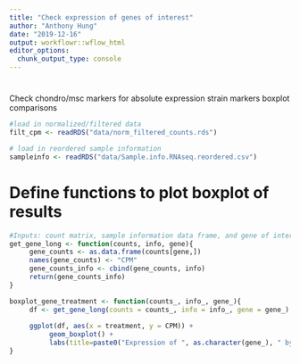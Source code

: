```yaml
---
title: "Check expression of genes of interest"
author: "Anthony Hung"
date: "2019-12-16"
output: workflowr::wflow_html
editor_options:
  chunk_output_type: console
---
```


# 

Check chondro/msc markers for absolute expression
strain markers boxplot comparisons

```r
#load in normalized/filtered data
filt_cpm <- readRDS("data/norm_filtered_counts.rds")

# load in reordered sample information
sampleinfo <- readRDS("data/Sample.info.RNAseq.reordered.csv")
```

# Define functions to plot boxplot of results

```r
#Inputs: count matrix, sample information data frame, and gene of interest in the ENSG format
get_gene_long <- function(counts, info, gene){
     gene_counts <- as.data.frame(counts[gene,])
     names(gene_counts) <- "CPM"
     gene_counts_info <- cbind(gene_counts, info)
     return(gene_counts_info)
}

boxplot_gene_treatment <- function(counts_, info_, gene_){
     df <- get_gene_long(counts = counts_, info = info_, gene = gene_)
     
     ggplot(df, aes(x = treatment, y = CPM)) +
          geom_boxplot() + 
          labs(title=paste0("Expression of ", as.character(gene_), " by treatment"), x= "Treatment", y = "Counts per million reads")
}
```

